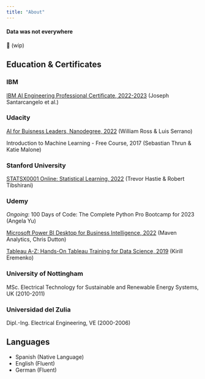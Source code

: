 ```yaml
---
title: "About"
---
```


#### Data was not everywhere

🚧 (wip)

## Education & Certificates

### IBM
[IBM AI Engineering Professional Certificate, 2022-2023](https://www.coursera.org/account/accomplishments/specialization/certificate/6FLUFKVGSAST) (Joseph Santarcangelo et al.)

### Udacity
[AI for Buisness Leaders, Nanodegree, 2022](https://graduation.udacity.com/confirm/CAD3ZG3C) (William Ross & Luis Serrano)

Introduction to Machine Learning - Free Course, 2017 (Sebastian Thrun & Katie Malone)

### Stanford University
[STATSX0001 Online: Statistical Learning, 2022](https://courses.edx.org/certificates/82d8c63898494b70b9da2edb345746a1) (Trevor Hastie & Robert Tibshirani)

### Udemy
*Ongoing*: 100 Days of Code: The Complete Python Pro Bootcamp for 2023 (Angela Yu)

[Microsoft Power BI Desktop for Business Intelligence, 2022](https://www.udemy.com/certificate/UC-a6044754-ea60-4d78-9fc9-af19e82d298a/) (Maven Analytics, Chris Dutton)

[Tableau A-Z: Hands-On Tableau Training for Data Science, 2019](https://www.udemy.com/certificate/UC-QBR0V6J7/) (Kirill Eremenko)

### University of Nottingham
MSc. Electrical Technology for Sustainable and Renewable Energy Systems, UK (2010-2011)

### Universidad del Zulia
Dipl.-Ing. Electrical Engineering, VE (2000-2006)

## Languages
- Spanish (Native Language)
- English (Fluent)
- German (Fluent)